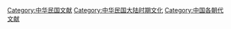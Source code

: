 [[Category:中华民国文献|Category:中华民国文献]]
[[Category:中华民国大陆时期文化|Category:中华民国大陆时期文化]]
[[Category:中国各朝代文献|Category:中国各朝代文献]]